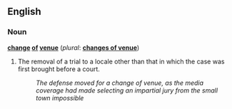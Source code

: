 ==English==

===Noun===
'''[[change]] [[of]] [[venue]]''' (''plural'': '''[[changes of venue]]''')

# {{legal}} The removal of a trial to a locale other than that in which the case was first brought before a court.
#: ''The defense moved for a change of venue, as the media coverage had made selecting an impartial jury from the small town impossible''